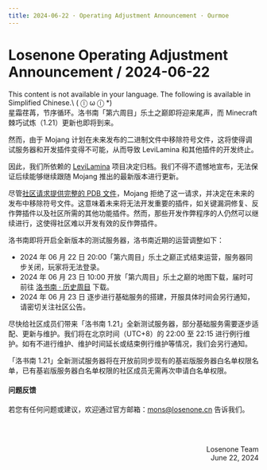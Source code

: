 ```yaml
---
title: 2024-06-22 · Operating Adjustment Announcement · Ourmoe
---
```




# Losenone Operating Adjustment Announcement / 2024-06-22

<Callout type="error" emoji="️🚫">
  This content is not available in your language. The following is available in Simplified Chinese.\
   ( ⓛ ω ⓛ &#42;)
</Callout>

<br />
星霜荏苒，节序循环。洛书南「第六周目」乐土之巅即将迎来尾声，而 Minecraft 棘巧试炼（1.21）更新也即将到来。

然而，由于 Mojang 计划在未来发布的二进制文件中移除符号文件，这将使得调试服务器和开发插件变得不可能，从而导致 LeviLamina 和其他插件的开发终止。

因此，我们所依赖的 [LeviLamina](https://github.com/LiteLDev/LeviLamina) 项目决定归档。我们不得不遗憾地宣布，无法保证后续能够继续跟随 Mojang 推出的最新版本进行更新。

尽管[社区请求提供完整的 PDB 文件](https://feedback.minecraft.net/hc/en-us/community/posts/23093086772109-Request-for-Complete-PDB-for-Minecraft-Bedrock-Dedicated-Server)，Mojang 拒绝了这一请求，并决定在未来的发布中移除符号文件。这意味着未来将无法开发重要的插件，如关键漏洞修复、反作弊插件以及社区所需的其他功能插件。然而，那些开发作弊程序的人仍然可以继续进行，这使得社区难以开发有效的反作弊插件。

洛书南即将开启全新版本的测试服务器，洛书南近期的运营调整如下：

- 2024 年 06 月 22 日 20:00「第六周目」乐土之巅正式结束运营，服务器同步关闭，玩家将无法登录。
- 2024 年 06 月 23 日 10:00 开放「第六周目」乐土之巅的地图下载，届时可前往 [洛书南 · 历史周目](../../docs/wiki/losenone_previous_playthrough) 下载。
- 2024 年 06 月 23 日 逐步进行基础服务的搭建，开服具体时间会另行通知，请密切关注社区公告。

尽快给社区成员们带来「洛书南 1.21」全新测试服务器，部分基础服务需要逐步适配、更新与维护。我们将在北京时间（UTC+8）的 22:00 至 22:15 进行例行维护。如有不进行维护、维护时间延长或结束例行维护等情况，我们会另行通知。

「洛书南 1.21」全新测试服务器将在开放前同步现有的基岩版服务器白名单权限名单，已有基岩版服务器白名单权限的社区成员无需再次申请白名单权限。


#### 问题反馈

若您有任何问题或建议，欢迎通过官方邮箱：mons@losenone.cn 告诉我们。


<br /><br /><p align="right">Losenone Team<br />June 22, 2024</p>